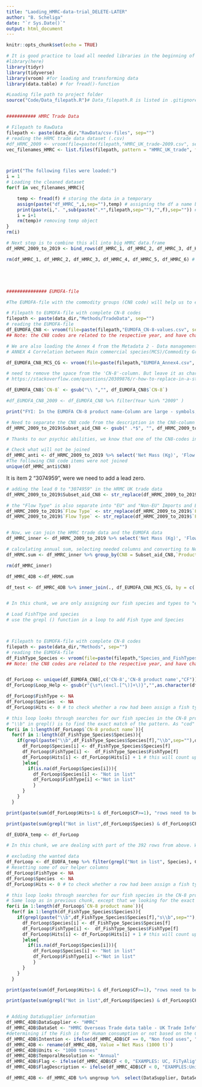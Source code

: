```yaml
---
title: "Laoding_HMRC-data-trial_DELETE-LATER"
author: "B. Scheliga"
date: "`r Sys.Date()`"
output: html_document
---
```


```r
knitr::opts_chunk$set(echo = TRUE)
```


```r
# It is good practice to load all needed libraries in the beginning of the scripted
#library(here)
library(tidyr)
library(tidyverse)
library(vroom) #for loading and transforming data
library(data.table) # for fread()-function

```

```r
#Loading file path to project folder
source("Code/Data_filepath.R")# Data_filepath.R is listed in .gitignore-file. So, you will need to create that file yourself and provide your respected filepath using "data_dir <- [enter your here]"



```

```r
########### HMRC Trade Data

# Filepath to RawData 
filepath <- paste(data_dir,"RawData/csv-files", sep="") 
# reading the HRMC trade data dataset (.csv)
#df_HRMC_2009 <- vroom(file=paste(filepath,"HMRC_UK_trade-2009.csv", sep="/"))
vec_filenames_HMRC <- list.files(filepath, pattern = "HMRC_UK_trade", full.names = TRUE)



print("The following files were loaded:")
i = 1
# Loading the cleaned dataset
for(f in vec_filenames_HMRC){

    temp <- fread(f) # storing the data in a temporary 
    assign(paste("df_HMRC_",i,sep=""),temp) # assigning the df a name based on input dataset
    print(paste(i,". ",sub(paste(".*",filepath,sep=""),"",f),sep="")) # print out which dataset files had been used
    i = i+1
    rm(temp)# removing temp object
}
rm(i)

# Next step is to combine this all into big HMRC data.frame
df_HRMC_2009_to_2019 <- bind_rows(df_HMRC_1, df_HMRC_2, df_HMRC_3, df_HMRC_4, df_HMRC_5, df_HMRC_6)

rm(df_HMRC_1, df_HMRC_2, df_HMRC_3, df_HMRC_4, df_HMRC_5, df_HMRC_6) # removing the unneeded df






```

```r
############### EUMOFA-file

#The EUMOFA-file with the commodity groups (CN8 code) will help us to easily identify fish for in "Non-Food use" and "Human consumption" in the HMRC-Trade data dataset.

# Filepath to EUMOFA-file with complete CN-8 codes
filepath <- paste(data_dir,"Methods/TradeData", sep="")
# reading the EUMOFA-file
df_EUMOFA_CN8 <- vroom(file=paste(filepath,"EUMOFA_CN-8-values.csv", sep="/"))
## Note: the CN8 codes are related to the respective year, and have change over time.

# We are also loading the Annex 4 from the Metadata 2 - Data management EUFOMA https://www.eumofa.eu/supply-balance-and-other-methodologies
# ANNEX 4 Correlation between Main commercial species(MCS)/Commodity Groups (CG) and CN-8 from 2001 to 2022 Revision 1.2

df_EUMOFA_CN8_MCS_CG <- vroom(file=paste(filepath,"EUMOFA_Annex4.csv", sep="/"))


```


```r

# need to remove the space from the 'CN-8'-column. But leave it as character, so we don't loose the "0" at the beginning of the CN8 code
# https://stackoverflow.com/questions/20309876/r-how-to-replace-in-a-string

df_EUMOFA_CN8$`CN-8` <- gsub("\\ ","", df_EUMOFA_CN8$`CN-8`)

#df_EUMOFA_CN8_2009 <- df_EUMOFA_CN8 %>% filter(Year %in% "2009" )

print("FYI: In the EUMOFA CN-8 product name-Column are large - symbols, which R does not recognize replaces them with ? in a square")

```

```r

# Need to separate the CN8 code from the description in the CN8-column of the HMRC data
df_HRMC_2009_to_2019$Subset_aid_CN8 <- gsub(" .*$", "", df_HRMC_2009_to_2019$CN8) # subset string before white space

# Thanks to our psychic abilities, we know that one of the CN8-codes in the HRMC Uk trade is missing its lead 0. And we need to deal with that.  

# Check what will not be joined
df_HMRC_anti <- df_HRMC_2009_to_2019 %>% select('Net Mass (Kg)', 'Flow Type', 'Year','Month', 'Subset_aid_CN8', 'CN8') %>%  anti_join(.,df_EUMOFA_CN8, by = c('Subset_aid_CN8' = 'CN-8'))
#The following CN8 code items were not joined
unique(df_HMRC_anti$CN8)


```
It is item 2 "3074959", were we need to add a lead zero. 

```r
# adding the lead 0 to "3074959" in the HRMC UK trade data
df_HRMC_2009_to_2019$Subset_aid_CN8 <- str_replace(df_HRMC_2009_to_2019$Subset_aid_CN8,"3074959","03074959")

# the "Flow Type" is also separate into "EU" and "Non-EU" Imports and Exports
df_HRMC_2009_to_2019$`Flow Type` <- str_replace(df_HRMC_2009_to_2019$`Flow Type`,"Non EU - ","") # needs to be first. Or else line 83 will remove "EU" from "Non EU -"
df_HRMC_2009_to_2019$`Flow Type` <- str_replace(df_HRMC_2009_to_2019$`Flow Type`,"EU - ","")


# Now, we can join the HMRC trade data and the EUMOFA data
df_HMRC_inner <- df_HRMC_2009_to_2019 %>% select('Net Mass (Kg)', 'Flow Type', 'Year','Month', 'Subset_aid_CN8') %>%  inner_join(.,df_EUMOFA_CN8, by = c('Subset_aid_CN8' = 'CN-8', 'Year' ))

```


```r
# calculating annual sum, selecting needed columns and converting to Net Mass from kg to 1000 tonnes
df_HRMC.sum <- df_HMRC_inner %>% group_by(CN8 = Subset_aid_CN8,`Product name` =`CN-8 product name`, Year = Year, Commodity =`Flow Type`, CF) %>% summarise(`Net Mass (1000 t)`= sum(`Net Mass (Kg)`)/1000000,`Net Mass (kg)`= sum(`Net Mass (Kg)`))

rm(df_HMRC_inner)

df_HMRC_4DB <-df_HRMC.sum

```

```r


df_test <- df_HMRC_4DB %>% inner_join(., df_EUMOFA_CN8_MCS_CG, by = c('CN8' = 'CN8 code', 'Year'))



```




```r
# In this chunk, we are only assigning our fish species and types to "exact matches" of the fish species name in the EUMOFA dataset.

# Load FishTYpe and species
# use the grepl () function in a loop to add Fish type and Species 



# Filepath to EUMOFA-file with complete CN-8 codes
filepath <- paste(data_dir,"Methods", sep="")
# reading the EUMOFA-file
df_FishType_Species <- vroom(file=paste(filepath,"Species_and_FishTypes.csv", sep="/"))
## Note: the CN8 codes are related to the respective year, and have change over time.


df_ForLoop <- unique(df_EUMOFA_CN8[,c('CN-8','CN-8 product name',"CF")])
df_ForLoop$Loop_Help <- gsub(r"{\s*\(excl.[^\)]+\)}","",as.character(df_ForLoop$`CN-8 product name`), ignore.case = TRUE) # removing the "excluding"-comment in the EUMOFA Product name to prevent finding our fish types in them and wrongfully assigning them to the CN-8

df_ForLoop$FishType <- NA
df_ForLoop$Species  <- NA
df_ForLoop$Hits <- 0 # to check whether a row had been assign a fish type / species more then once. If the number > 1. It will need to be double checked   

# this loop looks through searches for our fish species in the CN-8 product names and assign the found fish species and the corresponding type. 
# "\\b" in grepl() is to find the exact match of the pattern. As "cod" or other short names could be part of another fish species name
for(i in 1:length(df_ForLoop$`CN-8 product name`)){
  for(f in 1:length(df_FishType_Species$Species)){
    if(grepl(paste("\\b",df_FishType_Species$Species[f],"\\b",sep=""),df_ForLoop$Loop_Help[i],ignore.case = TRUE)){
      df_ForLoop$Species[i] <- df_FishType_Species$Species[f]
      df_ForLoop$FishType[i] <-  df_FishType_Species$FishType[f]
      df_ForLoop$Hits[i] <- df_ForLoop$Hits[i] + 1 # this will count up
      }else{
        if(is.na(df_ForLoop$Species[i])){
          df_ForLoop$Species[i] <- "Not in list"
          df_ForLoop$FishType[i] <-"Not in list"
          }
      }
    }
  }

print(paste(sum(df_ForLoop$Hits>1 & df_ForLoop$CF>=1), "rows need to be double checked. As they had more than 1 fish species assign and are for human consumpation (EUMOFA CF > 0"))

print(paste(sum(grepl("Not in list",df_ForLoop$Species) & df_ForLoop$CF>0), "rows need to be double checked. As they are for human consumpation (EUMOFA CF > 0), but not on our list for fish species"))

df_EUOFA_temp <- df_ForLoop

```

```r
# In this chunk, we are dealing with part of the 392 rows from above. Which are imports and exports products for human consumption, but could not be assigned a fish species through a exact match of the fish species name. This happens when you look for "tuna", but value in the field is "tunas"   

# excluding the wanted data
df_ForLoop <- df_EUOFA_temp %>% filter(grepl("Not in list", Species), CF > 0)
# Resetting some of our helper columns
df_ForLoop$FishType <- NA
df_ForLoop$Species  <- NA
df_ForLoop$Hits <- 0 # to check whether a row had been assign a fish type / species more then once. If the number > 1. It will need to be double checked   

# this loop looks through searches for our fish species in the CN-8 product names and assign the found fish species and the corresponding type. 
# Same loop as in previous chunk, except that we looking for the exact matches of the plurals for the fish species by adding an "s" to the species name
for(i in 1:length(df_ForLoop$`CN-8 product name`)){
  for(f in 1:length(df_FishType_Species$Species)){
    if(grepl(paste("\\b",df_FishType_Species$Species[f],"s\\b",sep=""),df_ForLoop$Loop_Help[i],ignore.case = TRUE)){
      df_ForLoop$Species[i] <- df_FishType_Species$Species[f]
      df_ForLoop$FishType[i] <-  df_FishType_Species$FishType[f]
      df_ForLoop$Hits[i] <- df_ForLoop$Hits[i] + 1 # this will count up
      }else{
        if(is.na(df_ForLoop$Species[i])){
          df_ForLoop$Species[i] <- "Not in list"
          df_ForLoop$FishType[i] <-"Not in list"
          }
      }
    }
  }

print(paste(sum(df_ForLoop$Hits>1 & df_ForLoop$CF>=1), "rows need to be double checked. As they had more than 1 fish species assign and are for human consumpation (EUMOFA CF > 0"))

print(paste(sum(grepl("Not in list",df_ForLoop$Species) & df_ForLoop$CF>0), "rows need to be double checked. As they are for human consumpation (EUMOFA CF > 0), but not on our list for fish species"))



```


```r

# Adding DataSupplier information
df_HMRC_4DB$DataSupplier <- "HMRC"
df_HMRC_4DB$DataSet <- "HMRC Overseas Trade data table - UK Trade Info"
#determining if the Fish is for Human consumption or not based on the CF from the EUMOFA-file
df_HMRC_4DB$Intention <- ifelse(df_HMRC_4DB$CF == 0, "Non food uses", "Human consumption") 
df_HMRC_4DB <- rename(df_HMRC_4DB, Value =`Net Mass (1000 t)`)
df_HMRC_4DB$Units <- "1000 tonnes"
df_HMRC_4DB$TemporalResolution <- "Annual"
df_HMRC_4DB$Flag <- ifelse(df_HMRC_4DB$CF < 0, "EXAMPLES: UC, FiTyAlig", "UC, FiTyAlig, ?????")
df_HMRC_4DB$FlagDescription <- ifelse(df_HMRC_4DB$CF < 0, "EXAMPLES:Units changed, Fish type aligned ", "Units changed, Fish type aligned, weight values converted using ?????")


```


```r
df_HMRC_4DB <- df_HMRC_4DB %>% ungroup %>%  select(DataSupplier, DataSet, Commodity, Intention, FishType, Species, Value, Units, Year, TemporalResolution, Flag, FlagDescription)




```

